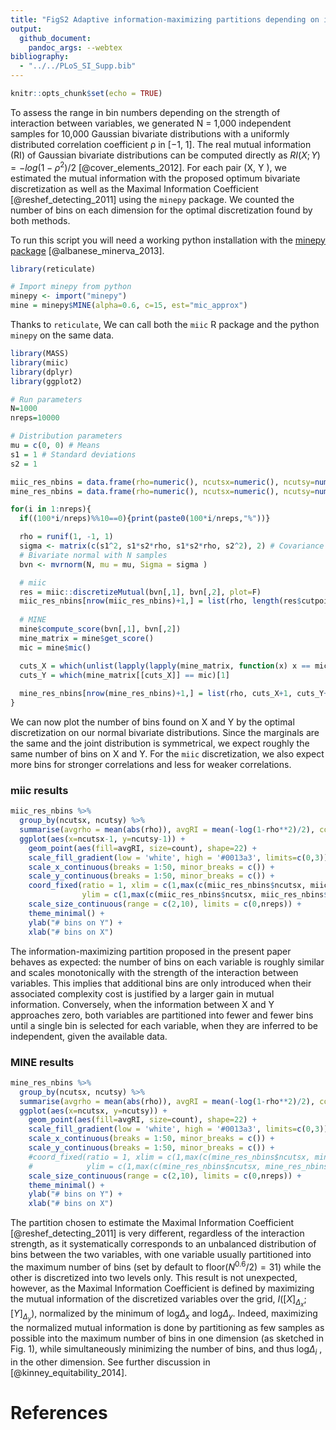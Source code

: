 ```yaml
---
title: "FigS2 Adaptive information-maximizing partitions depending on interaction strength"
output:
  github_document:
    pandoc_args: --webtex
bibliography: 
  - "../../PLoS_SI_Supp.bib"
---
```


```r
knitr::opts_chunk$set(echo = TRUE)
```


To assess the range in bin numbers depending on the strength of interaction between variables, we generated N = 1,000 independent samples for 10,000 Gaussian bivariate distributions with a uniformly distributed correlation coefficient ρ in [−1, 1].
The real mutual information (RI) of Gaussian bivariate distributions can be computed directly as $RI(X; Y ) = - log(1 - \rho^2 )/2$ [@cover_elements_2012]. For each pair (X, Y ), we estimated the mutual information with the proposed optimum bivariate discretization as well as the Maximal Information Coefficient [@reshef_detecting_2011] using the `minepy` package. We counted the number of bins on each dimension for the optimal discretization found by both methods.


To run this script you will need a working python installation with the [minepy package](https://minepy.readthedocs.io/en/latest/) [@albanese_minerva_2013].
```r
library(reticulate)

# Import minepy from python
minepy <- import("minepy")
mine = minepy$MINE(alpha=0.6, c=15, est="mic_approx")
```

Thanks to `reticulate`, We can call both the `miic` R package and the python `minepy` on the same data.
```r
library(MASS)
library(miic)
library(dplyr)
library(ggplot2)

# Run parameters
N=1000
nreps=10000

# Distribution parameters
mu = c(0, 0) # Means
s1 = 1 # Standard deviations
s2 = 1

miic_res_nbins = data.frame(rho=numeric(), ncutsx=numeric(), ncutsy=numeric())
mine_res_nbins = data.frame(rho=numeric(), ncutsx=numeric(), ncutsy=numeric())

for(i in 1:nreps){
  if((100*i/nreps)%%10==0){print(paste0(100*i/nreps,"%"))}

  rho = runif(1, -1, 1)
  sigma <- matrix(c(s1^2, s1*s2*rho, s1*s2*rho, s2^2), 2) # Covariance matrix
  # Bivariate normal with N samples
  bvn <- mvrnorm(N, mu = mu, Sigma = sigma )

  # miic
  res = miic::discretizeMutual(bvn[,1], bvn[,2], plot=F)
  miic_res_nbins[nrow(miic_res_nbins)+1,] = list(rho, length(res$cutpoints1), length(res$cutpoints2))
  
  # MINE
  mine$compute_score(bvn[,1], bvn[,2])
  mine_matrix = mine$get_score()
  mic = mine$mic()

  cuts_X = which(unlist(lapply(lapply(mine_matrix, function(x) x == mic), any)))[1]
  cuts_Y = which(mine_matrix[[cuts_X]] == mic)[1]
  
  mine_res_nbins[nrow(mine_res_nbins)+1,] = list(rho, cuts_X+1, cuts_Y+1)
}
```


We can now plot the number of bins found on X and Y by the optimal discretization on our normal bivariate distributions. Since the marginals are the same and the joint distribution is symmetrical, we expect roughly the same number of bins on X and Y. For the `miic` discretization, we also expect more bins for stronger correlations and less for weaker correlations. 

### miic results
```r
miic_res_nbins %>%
  group_by(ncutsx, ncutsy) %>%
  summarise(avgrho = mean(abs(rho)), avgRI = mean(-log(1-rho**2)/2), count = n()) %>%
  ggplot(aes(x=ncutsx-1, y=ncutsy-1)) +
    geom_point(aes(fill=avgRI, size=count), shape=22) +
    scale_fill_gradient(low = 'white', high = '#0013a3', limits=c(0,3)) +
    scale_x_continuous(breaks = 1:50, minor_breaks = c()) +
    scale_y_continuous(breaks = 1:50, minor_breaks = c()) +
    coord_fixed(ratio = 1, xlim = c(1,max(c(miic_res_nbins$ncutsx, miic_res_nbins$ncutsy))-1),
                ylim = c(1,max(c(miic_res_nbins$ncutsx, miic_res_nbins$ncutsy))-1)) +
    scale_size_continuous(range = c(2,10), limits = c(0,nreps)) +
    theme_minimal() +
    ylab("# bins on Y") +
    xlab("# bins on X")

```

The information-maximizing partition proposed in the present paper behaves as expected: the number of bins on each variable is roughly similar and scales monotonically with the strength of the interaction between variables. This implies that additional bins are only introduced when their associated complexity cost is justified by a larger gain in mutual information. Conversely, when the information between X and Y approaches zero, both variables are partitioned into fewer and fewer bins until a single bin is selected for each variable, when they are inferred to be independent, given the available data.

### MINE results
```r
mine_res_nbins %>%
  group_by(ncutsx, ncutsy) %>%
  summarise(avgrho = mean(abs(rho)), avgRI = mean(-log(1-rho**2)/2), count = n()) %>%
  ggplot(aes(x=ncutsx, y=ncutsy)) +
    geom_point(aes(fill=avgRI, size=count), shape=22) +
    scale_fill_gradient(low = 'white', high = '#0013a3', limits=c(0,3)) +
    scale_x_continuous(breaks = 1:50, minor_breaks = c()) +
    scale_y_continuous(breaks = 1:50, minor_breaks = c()) +
    #coord_fixed(ratio = 1, xlim = c(1,max(c(mine_res_nbins$ncutsx, mine_res_nbins$ncutsy))-1),
    #            ylim = c(1,max(c(mine_res_nbins$ncutsx, mine_res_nbins$ncutsy))-1)) +
    scale_size_continuous(range = c(2,10), limits = c(0,nreps)) +
    theme_minimal() +
    ylab("# bins on Y") +
    xlab("# bins on X")
```

The partition chosen to estimate the Maximal Information Coefficient [@reshef_detecting_2011] is very different, regardless of the interaction strength, as it systematically corresponds to an unbalanced distribution of bins between the two variables, with one variable usually partitioned into the maximum number of bins (set by default to $\text{floor}(N^{0.6}/2) = 31$) while the other is discretized into two levels only.
This result is not unexpected, however, as the Maximal Information Coefficient is defined by maximizing the mutual information of the discretized variables over the grid, $I([X]_{\Delta_x};[Y]_{\Delta_y})$, normalized by the minimum of $\text{log} \Delta_x$ and $\text{log} \Delta_y$.
Indeed, maximizing the normalized mutual information is done by partitioning as few samples as possible into the maximum number of bins in one dimension (as sketched in Fig. 1), while simultaneously minimizing the number of bins, and thus $\text{log}\Delta_i$ , in the other dimension. See further discussion in [@kinney_equitability_2014].

# References
